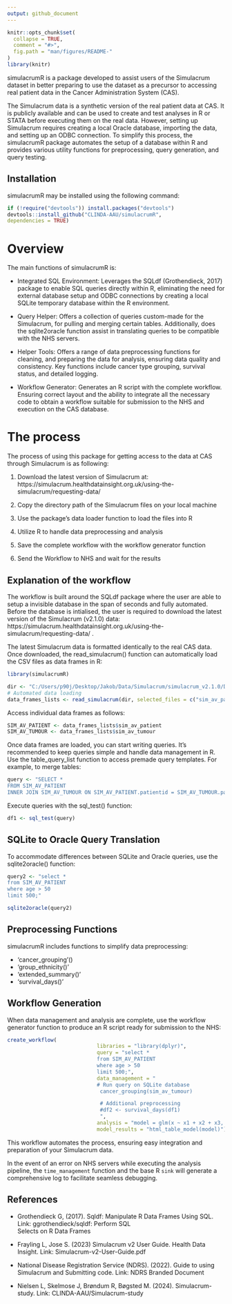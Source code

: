 ```yaml
---
output: github_document
---
```


<!-- README.md is generated from README.Rmd. Please edit that file -->

```r
knitr::opts_chunk$set(
  collapse = TRUE,
  comment = "#>",
  fig.path = "man/figures/README-"
)
library(knitr)
```

simulacrumR is a package developed to assist users of the Simulacrum dataset in better preparing to use the dataset as a precursor to accessing real patient data in the Cancer Administration System (CAS).

The Simulacrum data is a synthetic version of the real patient data at CAS. It is publicly available and can be used to create and test analyses in R or STATA before executing them on the real data. However, setting up Simulacrum requires creating a local Oracle database, importing the data, and setting up an ODBC connection. To simplify this process, the simulacrumR package automates the setup of a database within R and provides various utility functions for preprocessing, query generation, and query testing.

## Installation
simulacrumR may be installed using the following command:
```r
if (!require("devtools")) install.packages("devtools")
devtools::install_github("CLINDA-AAU/simulacrumR",
dependencies = TRUE) 

```

# Overview
The main functions of simulacrumR is: 

- Integrated SQL Environment: Leverages the SQLdf (Grothendieck, 2017) package to enable SQL queries directly within R, eliminating the need for external database setup and ODBC connections by creating a local SQLite temporary database within the R environment.  

- Query Helper: Offers a collection of queries custom-made for the Simulacrum, for pulling and merging certain tables. Additionally, does the sqlite2oracle function assist in translating queries to be compatible with the NHS servers. 

- Helper Tools: Offers a range of data preprocessing functions for cleaning, and preparing the data for analysis, ensuring data quality and consistency. Key functions include cancer type grouping, survival status, and detailed logging.  

- Workflow Generator: Generates an R script with the complete workflow. Ensuring correct layout and the ability to integrate all the necessary code to obtain a workflow suitable for submission to the NHS and execution on the CAS database.  

# The process 
The process of using this package for getting access to the data at CAS through Simulacrum is as following: 

1) Download the latest version of Simulacrum at: https://simulacrum.healthdatainsight.org.uk/using-the-simulacrum/requesting-data/

2) Copy the directory path of the Simulacrum files on your local machine

3) Use the package's data loader function to load the files into R 

4) Utilize R to handle data preprocessing and analysis 

5) Save the complete workflow with the workflow generator function 

6) Send the Workflow to NHS and wait for the results

## Explanation of the workflow
The workflow is built around the SQLdf package where the user are able to setup a invisible database in the span of seconds and fully automated. Before the database is intialised, the user is required to download the latest version of the Simulacrum (v2.1.0) data: https://simulacrum.healthdatainsight.org.uk/using-the-simulacrum/requesting-data/ .

The latest Simulacrum data is formatted identically to the real CAS data. Once downloaded, the read_simulacrum() function can automatically load the CSV files as data frames in R:

```r
library(simulacrumR)

dir <- "C:/Users/p90j/Desktop/Jakob/Data/Simulacrum/simulacrum_v2.1.0/Data/"
# Automated data loading 
data_frames_lists <- read_simulacrum(dir, selected_files = c("sim_av_patient", "sim_av_tumour")) 
```

Access individual data frames as follows:

```r
SIM_AV_PATIENT <- data_frames_lists$sim_av_patient
SIM_AV_TUMOUR <- data_frames_lists$sim_av_tumour
```

Once data frames are loaded, you can start writing queries. It's recommended to keep queries simple and handle data management in R. Use the table_query_list function to access premade query templates. For example, to merge tables:
```r
query <- "SELECT *
FROM SIM_AV_PATIENT
INNER JOIN SIM_AV_TUMOUR ON SIM_AV_PATIENT.patientid = SIM_AV_TUMOUR.patientid;"
```


Execute queries with the sql_test() function:

```r
df1 <- sql_test(query)
```
## SQLite to Oracle Query Translation

To accommodate differences between SQLite and Oracle queries, use the sqlite2oracle() function:

```r

query2 <- "select *
from SIM_AV_PATIENT
where age > 50
limit 500;"

sqlite2oracle(query2)
```

## Preprocessing Functions

simulacrumR includes functions to simplify data preprocessing:

- 'cancer_grouping'()
- 'group_ethnicity()'
- 'extended_summary()'
- 'survival_days()'

## Workflow Generation

When data management and analysis are complete, use the workflow generator function to produce an R script ready for submission to the NHS:

```r
create_workflow(
                             libraries = "library(dplyr)",
                             query = "select * 
                             from SIM_AV_PATIENT
                             where age > 50
                             limit 500;",
                             data_management = "
                             # Run query on SQLite database
                              cancer_grouping(sim_av_tumour)

                              # Additional preprocessing
                              #df2 <- survival_days(df1)
                              ",
                             analysis = "model = glm(x ~ x1 + x2 + x3, data=data)",
                             model_results = "html_table_model(model)")
```

This workflow automates the process, ensuring easy integration and preparation of your Simulacrum data.

In the event of an error on NHS servers while executing the analysis pipeline, the `time_management` function and the base R `sink` will generate a comprehensive log to facilitate seamless debugging.

## References

- Grothendieck G, (2017). Sqldf: Manipulate R Data Frames Using SQL. Link:  ggrothendieck/sqldf: Perform SQL      
  Selects on R Data Frames 

- Frayling L, Jose S. (2023) Simulacrum v2 User Guide. Health Data Insight. Link: Simulacrum-v2-User-Guide.pdf 

- National Disease Registration Service (NDRS). (2022). Guide to using Simulacrum and Submitting code. Link: NDRS   Branded Document 

- Nielsen L, Skelmose J, Brøndum R, Bøgsted M. (2024). Simulacrum-study. Link: CLINDA-AAU/Simulacrum-study 